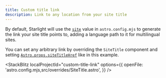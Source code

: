 ```yaml
---
title: Custom title link
description: Link to any location from your site title
---
```



By default, Starlight will use the [`site`](https://docs.astro.build/en/reference/configuration-reference/#site) value in `astro.config.mjs` to generate the link your site title points to, adding a language path to it for multilingual sites.

You can set any arbitrary link by overriding the `SiteTitle` component and setting [`Astro.props.siteTitleHref`](https://starlight.astro.build/reference/overrides/#sitetitlehref) like in this example.

<StackBlitz
	localProjectId="custom-title-link"
	options={{
		openFile: 'astro.config.mjs,src/overrides/SiteTitle.astro',
	}}
/>
